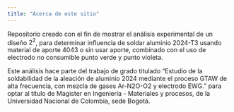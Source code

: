 ```yaml
---
title: "Acerca de este sitio"
---
```


Repositorio creado con el fin de mostrar el análisis experimental de un diseño $2^2$, para determinar influencia de soldar aluminio 2024-T3 usando material de aporte 4043 o sin usar aporte, combinado con el uso de electrodo no consumible punto verde y punto violeta.

Este análisis hace parte del trabajo de grado titulado "Estudio de la soldabilidad de la aleación de aluminio 2024 mediante el proceso GTAW de alta frecuencia, con mezcla de gases Ar-N2O-O2 y electrodo EWG." para optar al título de Magister en Ingeniería - Materiales y procesos, de la Universidad Nacional de Colombia, sede Bogotá.